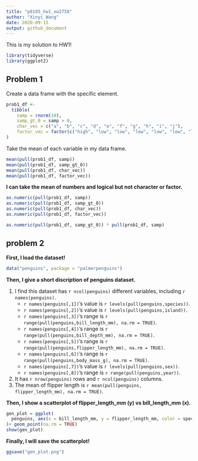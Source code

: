 ```yaml
---
title: "p8105_hw1_xw2758"
author: "Xinyi Wang"
date: 2020-09-15
output: github_document
---
```


This is my solution to HW1!

```r
library(tidyverse)
library(ggplot2)
```

## Problem 1

Create a data frame with the specific element.

```r
prob1_df <- 
  tibble(
    samp = rnorm(10),
    samp_gt_0 = samp > 0,
    char_vec = c("a", "b", "c", "d", "e", "f", "g", "h", "i", "j"),
    factor_vec = factor(c("high", "low", "low", "low", "low", "low", "low", "med", "med", "med"))
)
```

Take the mean of each variable in my data frame.

```r
mean(pull(prob1_df, samp))
mean(pull(prob1_df, samp_gt_0))
mean(pull(prob1_df, char_vec))
mean(pull(prob1_df, factor_vec))
```

**I can take the mean of numbers and logical but not character or factor.**

```r
as.numeric(pull(prob1_df, samp))
as.numeric(pull(prob1_df, samp_gt_0))
as.numeric(pull(prob1_df, char_vec))
as.numeric(pull(prob1_df, factor_vec))
```

```r
as.numeric(pull(prob1_df, samp_gt_0)) * pull(prob1_df, samp)
```


## problem 2

**First, I load the dataset!**

```r
data("penguins", package = "palmerpenguins")
```

**Then, I give a short discription of penguins dataset.**

(1) I find this dataset has `r ncol(penguins)` different variables, including `r names(penguins)`. 
     - `r names(penguins[,1])`'s value is `r levels(pull(penguins,species))`.
     - `r names(penguins[,2])`'s value is `r levels(pull(penguins,island))`.
     - `r names(penguins[,3])`'s range is `r range(pull(penguins,bill_length_mm), na.rm = TRUE)`.
     - `r names(penguins[,4])`'s range is `r range(pull(penguins,bill_depth_mm), na.rm = TRUE)`.
     - `r names(penguins[,5])`'s range is `r range(pull(penguins,flipper_length_mm), na.rm = TRUE)`.
     - `r names(penguins[,6])`'s range is `r range(pull(penguins,body_mass_g), na.rm = TRUE)`.
     - `r names(penguins[,7])`'s value is `r levels(pull(penguins,sex))`.
     - `r names(penguins[,8])`'s range is `r range(pull(penguins,year))`.
(2) It has `r nrow(penguins)` rows and `r ncol(penguins)` columns.
(3) The mean of flipper length is `r mean(pull(penguins, flipper_length_mm), na.rm = TRUE)`.


**Then, I show a scatterplot of flipper_length_mm (y) vs bill_length_mm (x).**

```r
gen_plot = ggplot(
  penguins, aes(x = bill_length_mm, y = flipper_length_mm, color = species),
)+ geom_point(na.rm = TRUE)
show(gen_plot)
```

**Finally, I will save the scatterplot!**

```r
ggsave("gen_plot.png")
```




